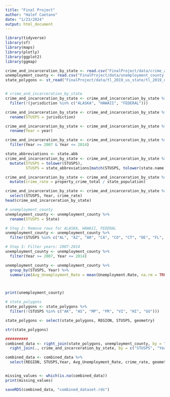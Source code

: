 ```yaml
---
title: "Final Project"
author: "Halef Caetano"
date: "1/23/2024"
output: html_document
---
```


```r
library(tidyverse)
library(sf)
library(maps)  
library(plotly)
library(ggplot2)
library(ggmap)

crime_and_incarceration_by_state <- read.csv("FinalProject/data/crime_and_incarceration_by_state.csv")
unemployment_county <- read.csv("FinalProject/data/unemployment_county.csv")
state_polygons <- st_read("FinalProject/data/tl_2019_us_state/tl_2019_us_state.shp")


# crime_and_incarceration_by_state
crime_and_incarceration_by_state <- crime_and_incarceration_by_state %>%
  filter(!(jurisdiction %in% c("ALASKA", "HAWAII", "FEDERAL")))

crime_and_incarceration_by_state <- crime_and_incarceration_by_state %>%
  rename(STUSPS = jurisdiction)

crime_and_incarceration_by_state <- crime_and_incarceration_by_state %>%
  rename(Year = year)

crime_and_incarceration_by_state <- crime_and_incarceration_by_state %>%
  filter(Year >= 2007 & Year <= 2014)

state_abbreviations <- state.abb
crime_and_incarceration_by_state <- crime_and_incarceration_by_state %>%
  mutate(STUSPS = tolower(STUSPS),
         STUSPS = state_abbreviations[match(STUSPS, tolower(state.name))])

crime_and_incarceration_by_state <- crime_and_incarceration_by_state %>%
  mutate(crime_rate = property_crime_total / state_population)

crime_and_incarceration_by_state <- crime_and_incarceration_by_state %>%
  select(STUSPS, Year, crime_rate)
head(crime_and_incarceration_by_state)

# unemployment_county
unemployment_county <- unemployment_county %>%
  rename(STUSPS = State)

# Step 2: Remove rows for ALASKA, HAWAII, FEDERAL
unemployment_county <- unemployment_county %>%
  filter(STUSPS %in% c("AL", "AZ", "AR", "CA", "CO", "CT", "DE", "FL", "GA", "ID", "IL", "IN", "IA", "KS", "KY", "LA", "ME", "MD", "MA", "MI", "MN", "MS", "MO", "MT", "NE", "NV", "NH", "NJ", "NM", "NY", "NC", "ND", "OH", "OK", "OR", "PA", "RI", "SC", "SD", "TN", "TX", "UT", "VT", "VA", "WA", "WV", "WI", "WY"))

# Step 3: Filter years: 2007-2014
unemployment_county <- unemployment_county %>%
  filter(Year >= 2007, Year <= 2014)

unemployment_county <- unemployment_county %>%
  group_by(STUSPS, Year) %>%
  summarize(Avg_Unemployment_Rate = mean(Unemployment.Rate, na.rm = TRUE))



print(unemployment_county)

# state_polygons
state_polygons <- state_polygons %>%
  filter(!(STUSPS %in% c("AK", "AS", "MP", "PR", "VI", "HI", "GU")))

state_polygons <- select(state_polygons, REGION, STUSPS, geometry)

str(state_polygons)

##########
combined_data <- right_join(state_polygons, unemployment_county, by = "STUSPS") %>%
  right_join(., crime_and_incarceration_by_state, by = c("STUSPS", "Year"))

combined_data <- combined_data %>%
  select(REGION, STUSPS,Year, Avg_Unemployment_Rate, crime_rate, geometry)


missing_values <- which(is.na(combined_data))
print(missing_values)

saveRDS(combined_data, "combined_dataset.rds")




```


